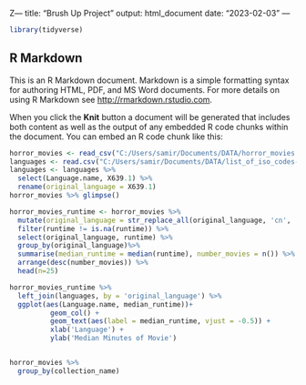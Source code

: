 Z---
title: "Brush Up Project"
output: html_document
date: "2023-02-03"
---

```r
library(tidyverse)
```

## R Markdown

This is an R Markdown document. Markdown is a simple formatting syntax for authoring HTML, PDF, and MS Word documents. For more details on using R Markdown see <http://rmarkdown.rstudio.com>.

When you click the **Knit** button a document will be generated that includes both content as well as the output of any embedded R code chunks within the document. You can embed an R code chunk like this:

```r
horror_movies <- read_csv("C:/Users/samir/Documents/DATA/horror_movies.csv")
languages <- read.csv("C:/Users/samir/Documents/DATA/list_of_iso_codes-934j.csv")
languages <- languages %>%
  select(Language.name, X639.1) %>%
  rename(original_language = X639.1)
horror_movies %>% glimpse()
```



```r
horror_movies_runtime <- horror_movies %>%
  mutate(original_language = str_replace_all(original_language, 'cn', 'zh')) %>%
  filter(runtime != is.na(runtime)) %>%
  select(original_language, runtime) %>%
  group_by(original_language)%>% 
  summarise(median_runtime = median(runtime), number_movies = n()) %>%
  arrange(desc(number_movies)) %>%
  head(n=25)

horror_movies_runtime %>%
  left_join(languages, by = 'original_language') %>%
  ggplot(aes(Language.name, median_runtime))+
          geom_col() +
          geom_text(aes(label = median_runtime, vjust = -0.5)) +
          xlab('Language') +
          ylab('Median Minutes of Movie')



```

```r
horror_movies %>%
  group_by(collection_name)

```

